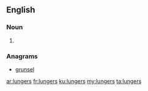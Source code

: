 ==English==

===Noun===
{{head|en|noun plural form}}

# {{plural of|lunger|lang=en}}

===Anagrams===
* [[grunsel#English|grunsel]]

[[ar:lungers]]
[[fr:lungers]]
[[ku:lungers]]
[[my:lungers]]
[[ta:lungers]]